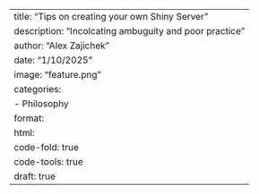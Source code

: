 ---
title: "Tips on creating your own Shiny Server"
description: "Incolcating ambuguity and poor practice"
author: "Alex Zajichek"
date: "1/10/2025"
image: "feature.png"
categories:
  - Philosophy
format:
  html:
    code-fold: true
    code-tools: true
draft: true
---